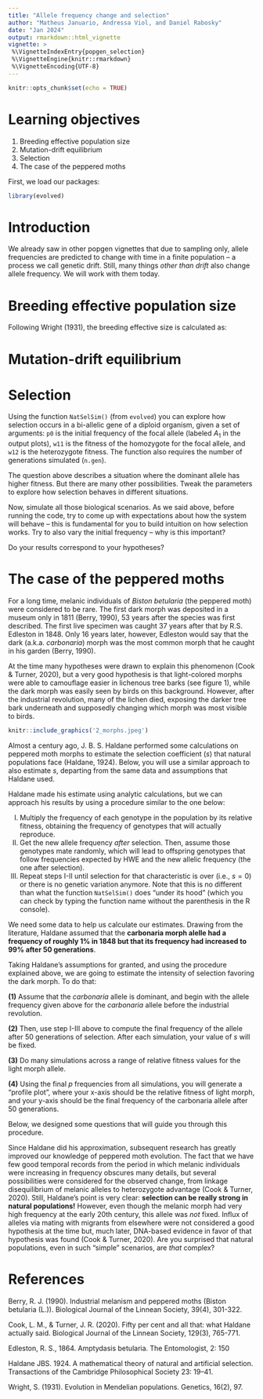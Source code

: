 ```yaml
---
title: "Allele frequency change and selection"
author: "Matheus Januario, Andressa Viol, and Daniel Rabosky"
date: "Jan 2024"
output: rmarkdown::html_vignette
vignette: >
 %\VignetteIndexEntry{popgen_selection}
 %\VignetteEngine{knitr::rmarkdown}
 %\VignetteEncoding{UTF-8}
---
```


```r
knitr::opts_chunk$set(echo = TRUE)
```

# Learning objectives

1. Breeding effective population size
2. Mutation-drift equilibrium
3. Selection
4. The case of the peppered moths

First, we load our packages:
```r
library(evolved)
```

# Introduction

We already saw in other popgen vignettes that due to sampling only, allele frequencies are predicted to change with time in a finite population -- a process we call genetic drift. Still, many things _other than drift_ also change allele frequency. We will work with them today.

# Breeding effective population size

Following Wright (1931), the breeding effective size is calculated as:

\begin{equation}
N_e = \frac{4N_m N_f}{N_m+N_f}
\end{equation}

\fbox{\begin{minipage}{48em}
Challenge (extra credit question) 1:\\

What ratio of $N_f$ to $N_m$ maximizes $N_e$, relative to the census size? Explain or show your work.\\

Hint 1: Try plotting $N_e$ as a function of $\frac{N_f}{N_m}$. You can create "fake data" for this and plot it with R graphics.\\

Hint 2: Alternatively, you can also try to solve it analytically by considering that $N_{census} = N_f + N_m$.
\end{minipage}}

\fbox{\begin{minipage}{48em}
Question 1:\\

What happens to the above equation under extreme reproductive skew (i.e. one male monopolizes and mates with all females)? Write an equation that represents this. Explain your work.\\

Then, consider what is the limit of this equation, meaning: what is the effective population size when the number of females goes to infinity?

\end{minipage}}

\fbox{\begin{minipage}{48em}
Challenge (extra credit question) 2:\\

In birds, offspring sex is determined by their chromosomal system. Females are the heterogametic sex, having a pair of dissimilar ZW chromosomes, and males have two similar ZZ chromosomes. If the effective size for an autosomal marker is $N_e$, what is the effective size of a Z-linked sequence (a.k.a. a marker), and what is the effective size of a W-linked marker?
\end{minipage}}

# Mutation-drift equilibrium

\fbox{\begin{minipage}{48em}
Question 2:\\

Qualitatively, what is the relationship between the number of new alleles produced per generation and the mutation rate? Assume all mutations produce a unique allele and also an effectively infinite number of possible alleles.\\

Hint: Don't worry about numeric values, but describe the relationship as precisely as you can -- in other words, think about the shape of the relationship.
\end{minipage}}

\fbox{\begin{minipage}{48em}
Question 3:\\

A population with 100,000,000 individuals that was previously at mutation-drift equilibrium undergoes a severe population contraction to only 1,000 individuals. This new census size remains until you stop sampling that population. Assuming that the population conforms to Wright-Fisher assumptions (except during the bottleneck), plot the heterozygosity through time if the mutation rate is $\mu = 10^{-5}$. Assume census size is equal to effective population size during the two phases of population size. Do not forget to plot the initial heterozygosity. 
\end{minipage}}

\fbox{\begin{minipage}{48em}
Question 4:\\

Consider the heterozygosity after the bottleneck. Answer using at maximum two sentences: why would the temporal behavior of heterozygosity, as modeled in question 3, be stable if we saw in the drift vignette that the heterozygosity is expected to decay with time?
\end{minipage}}

\fbox{\begin{minipage}{48em}
Question 5:\\

In a population, the probability of picking two alleles that are identical-by-state is 0.75. Assuming mutation-drift equilibrium, what is the effective size of the population?\\

Hint: We are expecting an equation as the answer. You can keep the $\mu$ term as a constant in your answer.
\end{minipage}}

\fbox{\begin{minipage}{48em}
Challenge (extra credit question) 3:\\ 

Using R, plot 2 qualitatively different temporal patterns of census size that could result in the same overall $N_e$. Don't forget to add code showing that the two effective sizes are the same.
\end{minipage}}

# Selection

\fbox{\begin{minipage}{48em}
Question 6:\\

Consider a population of a diploid organism, initially at HWE frequencies where allele $B$ has frequency $p$. At some point, the environment changes. Although population size is constant, the adult $b$ homozygotes have ninety percent of the survivorship that $B$ homozygotes and heterozygotes have.\\

What is the relative fitness of each genotype?
\end{minipage}}

Using the function `NatSelSim()` (from `evolved`) you can explore how selection occurs in a bi-allelic gene of a diploid organism, given a set of arguments: `p0` is the initial frequency of the focal allele (labeled $A_1$ in the output plots), `w11` is the fitness of the homozygote for the focal allele, and `w12` is the heterozygote fitness. The function also requires the number of generations simulated (`n.gen`).

\fbox{\begin{minipage}{48em}
Question 7:\\ 

If $q = 0.9$ before the environmental change discussed in question 6, and considering the next 100 generations, answer:\\

(A) What command line would simulate the above scenario, using the function NatSelSim()?\\Hint: There are two ways to describe this situation in the function; make sure you are clear which allele you are assigning as $A_1$. It may be helpful to plot the scenario from both perspectives ($B$ as focal allele and $b$ as focal allele).\\ 

(B) Include the simulated plot in your lab. Briefly describe the behavior of:\\

(I) $q$ through each generation of selection, including comments on the rate of change.\\
(II) the frequency of genotypes through each generation of selection\\
(III) the mean population fitness at each generation of selection\\
\\
Hint: Comment a bit on the role of the heterozygote in the simulations. 
\end{minipage}}

The question above describes a situation where the dominant allele has higher fitness. But there are many other possibilities. Tweak the parameters to explore how selection behaves in different situations.

\fbox{\begin{minipage}{48em}
Question 8:

Describe mathematically or verbally which values for parameters w11, w12, and w22 would simulate a situation with:\\

(A) Heterozygote disadvantage\\
(B) A recessive lethal genetic disease\\
(C) A codominant disadvantageous allele\\
(D) Heterozygote advantage\\

Note, this question does not require the actual simulations to be run.

\end{minipage}}

Now, simulate all those biological scenarios. As we said above, before running the code, try to come up with expectations about how the system will behave -- this is fundamental for you to build intuition on how selection works. Try to also vary the initial frequency -- why is this important?

Do your results correspond to your hypotheses?

# The case of the peppered moths

For a long time, melanic individuals of _Biston betularia_ (the peppered moth) were considered to be rare. The first dark morph was deposited in a museum only in 1811 (Berry, 1990), 53 years after the species was first described. The first live specimen was caught 37 years after that by R.S. Edleston in 1848. Only 16 years later, however, Edleston would say that the dark (a.k.a. _carbonaria_) morph was the most common morph that he caught in his garden (Berry, 1990). 

At the time many hypotheses were drawn to explain this phenomenon (Cook & Turner, 2020), but a very good hypothesis is that light-colored morphs were able to camouflage easier in lichenous tree barks (see figure 1), while the dark morph was easily seen by birds on this background. However, after the industrial revolution, many of the lichen died, exposing the darker tree bark underneath and supposedly changing which morph was most visible to birds.

```r
knitr::include_graphics('2_morphs.jpeg')
```

Almost a century ago, J. B. S. Haldane performed some calculations on peppered moth morphs to estimate the selection coefficient ($s$) that natural populations face (Haldane, 1924). Below, you will use a similar approach to also estimate $s$, departing from the same data and assumptions that Haldane used.

Haldane made his estimate using analytic calculations, but we can approach his results by using a procedure similar to the one below:

(I) Multiply the frequency of each genotype in the population by its relative fitness, obtaining the frequency of genotypes that will actually reproduce.
(II) Get the new allele frequency _after_ selection. Then, assume those genotypes mate randomly, which will lead to offspring genotypes that follow frequencies expected by HWE and the new allelic frequency (the one after selection).
(III) Repeat steps I-II until selection for that characteristic is over (i.e., $s = 0$) or there is no genetic variation anymore. Note that this is no different than what the function `NatSelSim()` does "under its hood" (which you can check by typing the function name without the parenthesis in the R console).

We need some data to help us calculate our estimates. Drawing from the literature, Haldane assumed that the **carbonaria morph alelle had a frequency of roughly 1% in 1848 but that its frequency had increased to 99% after 50 generations**.

Taking Haldane's assumptions for granted, and using the procedure explained above, we are going to estimate the intensity of selection favoring the dark morph. To do that:

**(1)** Assume that the _carbonaria_ allele is dominant, and begin with the allele frequency given above for the _carbonaria_ allele before the industrial revolution.

**(2)** Then, use step I-III above to compute the final frequency of the allele after 50 generations of selection. After each simulation, your value of $s$ will be fixed. 

**(3)** Do many simulations across a range of relative fitness values for the light morph allele. 

**(4)** Using the final $p$ frequencies from all simulations, you will generate a "profile plot", where your x-axis should be the relative fitness of light morph, and your y-axis should be the final frequency of the carbonaria allele after 50 generations.

Below, we designed some questions that will guide you through this procedure.

\fbox{\begin{minipage}{48em}
Question 9:\\

If the dark morph has 1.1x higher fitness than the light morph, what are the relative fitnesses of each genotype? \\

Graduate students should note that this is an important idea to understand because the literature will report fitness advantages sometimes as relative advantage and sometimes as relative disadvantage. So, being able to convert between them is an important skill.
\end{minipage}}

\fbox{\begin{minipage}{48em}
Question 10:\\

Without executing any code, answer: will the model result be different if you use advantage of the dark morph or disadvantage of the light morph as the basis for your calculation?
\end{minipage}}

\fbox{\begin{minipage}{48em}
Challenge (extra credit question) 4:\\

Based on the information we drew from the literature, Haldane (1924) concluded that the selective advantage of the dark allele "must be fifty percent greater than that of the recessives". Do you agree with that? Why?\\

Hint: Consider how you would make a plot that shows how the selective advantage covaries with the final frequency of the carbonaria allele. Take another look at point (4) above.
\end{minipage}}

\fbox{\begin{minipage}{48em}
Challenge (extra credit question) 5:\\

If the carbonaria allele is recessive, does your above answer change? If so, how?
\end{minipage}}

\fbox{\begin{minipage}{48em}
Question 11:\\

What would happen to the peppered moth population if one of the morphs had, for a very long time, an absolute (i.e. not relative) fitness of 0.8? Could this occur given what we know about the peppered moth population changes over time? Justify your answer.

Hint: Remember the population growth curves you made in lab 01.
\end{minipage}}

\fbox{\begin{minipage}{48em}
Question 12:\\

Now, integrating results from all the labs up to now, discuss why selection is expected to be more efficient in promoting evolutionary change in populations with larger effective size.
\end{minipage}}

Since Haldane did his approximation, subsequent research has greatly improved our knowledge of peppered moth evolution. The fact that we have few good temporal records from the period in which melanic individuals were increasing in frequency obscures many details, but several possibilities were considered for the observed change, from linkage disequilibrium of melanic alleles to heterozygote advantage (Cook & Turner, 2020). Still, Haldane's point is very clear: **selection can be really strong in natural populations!** However, even though the melanic morph had very high frequency at the early 20th century, this allele was _not_ fixed. Influx of alleles via mating with migrants from elsewhere were not considered a good hypothesis at the time but, much later, DNA-based evidence in favor of that hypothesis was found (Cook & Turner, 2020). Are you surprised that natural populations, even in such "simple" scenarios, are _that_ complex?

# References

Berry, R. J. (1990). Industrial melanism and peppered moths (Biston betularia (L.)). Biological Journal of the Linnean Society, 39(4), 301-322.

Cook, L. M., & Turner, J. R. (2020). Fifty per cent and all that: what Haldane actually said. Biological Journal of the Linnean Society, 129(3), 765-771.

Edleston, R. S., 1864. Amptydasis betularia. The Entomologist, 2: 150

Haldane JBS. 1924. A mathematical theory of natural
and artificial selection. Transactions of the Cambridge
Philosophical Society 23: 19–41.

Wright, S. (1931). Evolution in Mendelian populations. Genetics, 16(2), 97.